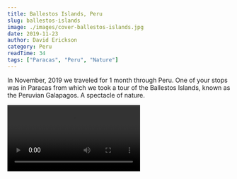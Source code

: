 ```yaml
---
title: Ballestos Islands, Peru
slug: ballestos-islands
image: ./images/cover-ballestos-islands.jpg
date: 2019-11-23
author: David Erickson
category: Peru
readTime: 34
tags: ["Paracas", "Peru", "Nature"]
---
```



In November, 2019 we traveled for 1 month through Peru. One of your stops was in Paracas from which we took a tour of the Ballestos Islands, known as the Peruvian Galapagos. A spectacle of nature.



<Video src="https://youtube.com/embed/99tY1HpJcxo" title="Ballestos Islands"/>

